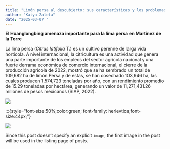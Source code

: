 ```yaml
---
title: "Limón persa al descubierto: sus características y los problemas que enfrenta"
author: "Katya Zaleta"
date: "2025-03-07 "
---
```


**El Huanglongbing amenaza importante para la lima persa en Martínez de la Torre**
  
La lima persa (*Citrus latifolia* T.) es un cultivo perenne de larga vida hortícola. A  nivel internacional, la citricultura es una actividad que genera una parte importante de los empleos del sector agrícola nacional y una fuerte derrama económica de comercio internacional, el cierre de la producción agrícola de 2022, mostró que se ha sembrado un total de 109,682 ha de limón Persa y de estas, se han cosechado 103,946 ha, las cuales producen 1,574,723 toneladas por año, con un rendimiento promedio de 15.29 toneladas por hectárea, generando un valor de 11,271,431.26 millones de pesos mexicanos (SIAP, 2022).



![](Lima persa.jpg)

:::{style="font-size:50%;color:green; font-family: herlevtica;font-size:44px;"}


![](VTC.jpg)

Since this post doesn't specify an explicit `image`, the first image in the post will be used in the listing page of posts.
